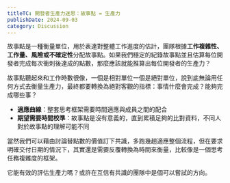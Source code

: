 ```yaml
---
titleTC: 開發者生產力迷思：故事點 = 生產力
publishDate: 2024-09-03
category: Discussion
---
```


故事點是一種衡量單位，用於表達對整體工作進度的估計，團隊根據**工作複雜性、工作量、風險或不確定性**分配故事點。如果我們穩定的紀錄故事點並且估算每位開發者完成每次衝刺後達成的點數，那麼應該就能推算出每位開發者的生產力？

故事點聽起來和工作時數很像，一個是相對單位一個是絕對單位，說到底無論用任何方式去衡量生產力，最終都要轉換為絕對客觀的指標：事情什麼會完成？能夠完成哪些事？

- **適應曲線**：整套思考框架需要時間適應與成員之間的配合
- **期望需要時間校準**：故事點是沒有意義的，直到累積足夠的比對資料，不同人對於故事點的理解可能不同

當然我們可以藉由討論替點數的價值訂下共識，多跑幾趟適應整個流程，但在要求明確交付日期的情況下，其實還是需要反覆轉換為時間來衡量，比較像是一個思考任務複雜度的框架。

它能有效的評估生產力嗎？或許在互信有共識的團隊中是個可以嘗試的方向。
